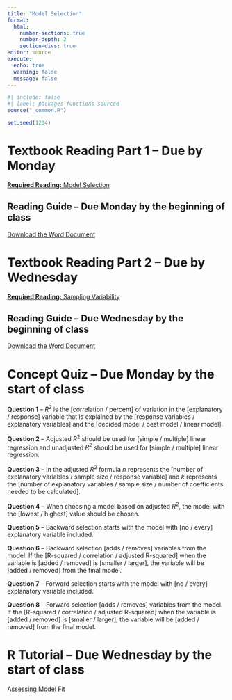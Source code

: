 ```yaml
---
title: "Model Selection"
format: 
  html: 
    number-sections: true
    number-depth: 2
    section-divs: true
editor: source
execute: 
  echo: true
  warning: false
  message: false
---
```


```r
#| include: false
#| label: packages-functions-sourced
source("_common.R")

set.seed(1234)
```

# Textbook Reading Part 1 -- Due by Monday

[**Required Reading:** Model Selection](chapters/week-6-reading1.qmd)

::: callout-note
## Reading Guide -- Due Monday by the beginning of class

[Download the Word Document](reading-guide/week-6-reading1.docx)
:::

# Textbook Reading Part 2 -- Due by Wednesday

[**Required Reading:** Sampling Variability](chapters/week-6-reading2.qmd)

::: callout-note
## Reading Guide -- Due Wednesday by the beginning of class

[Download the Word Document](reading-guide/week6-reading2.docx)
:::

# Concept Quiz -- Due Monday by the start of class

**Question 1** -- $R^2$ is the \[correlation / percent\] of variation in the \[explanatory / response\] variable that is explained by the \[response variables / explanatory variables\] and the \[decided model / best model / linear model\].

**Question 2** -- Adjusted $R^2$ should be used for \[simple / multiple\] linear regression and unadjusted $R^2$ should be used for \[simple / multiple\] linear regression.

**Question 3** -- In the adjusted $R^2$ formula $n$ represents the \[number of explanatory variables / sample size / response variable\] and $k$ represents the \[number of explanatory variables / sample size / number of coefficients needed to be calculated\].

**Question 4** -- When choosing a model based on adjusted $R^2$, the model with the \[lowest / highest\] value should be chosen.

**Question 5** -- Backward selection starts with the model with \[no / every\] explanatory variable included.

**Question 6** -- Backward selection \[adds / removes\] variables from the model. If the \[R-squared / correlation / adjusted R-squared\] when the variable is \[added / removed\] is \[smaller / larger\], the variable will be \[added / removed\] from the final model.

**Question 7** -- Forward selection starts with the model with \[no / every\] explanatory variable included.

**Question 8** -- Forward selection \[adds / removes\] variables from the model. If the \[R-squared / correlation / adjusted R-squared\] when the variable is \[added / removed\] is \[smaller / larger\], the variable will be \[added / removed\] from the final model.

# R Tutorial -- Due Wednesday by the start of class

[Assessing Model Fit](https://openintro.shinyapps.io/ims-03-model-05/#section-assessing-model-fit)
